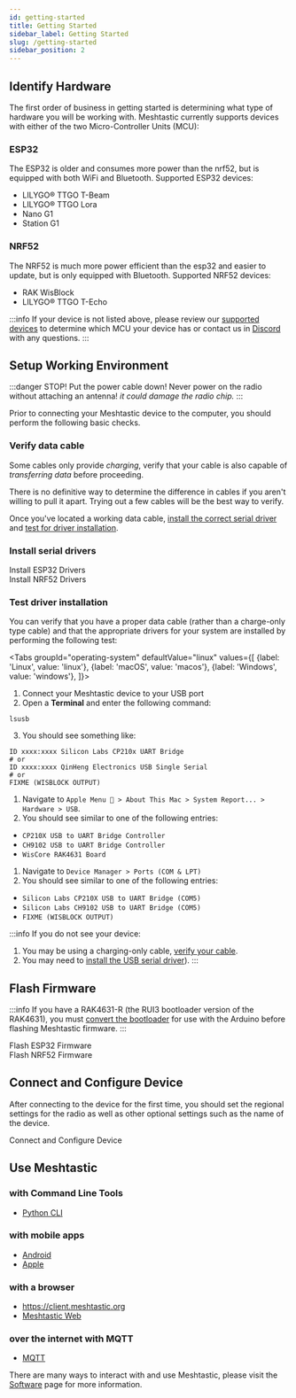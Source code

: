 ```yaml
---
id: getting-started
title: Getting Started
sidebar_label: Getting Started
slug: /getting-started
sidebar_position: 2
---
```



## Identify Hardware

The first order of business in getting started is determining what type of hardware you will be working with. Meshtastic currently supports devices with either of the two Micro-Controller Units (MCU):

### ESP32

The ESP32 is older and consumes more power than the nrf52, but is equipped with both WiFi and Bluetooth. Supported ESP32 devices:

- LILYGO® TTGO T-Beam
- LILYGO® TTGO Lora
- Nano G1
- Station G1

### NRF52

The NRF52 is much more power efficient than the esp32 and easier to update, but is only equipped with Bluetooth. Supported NRF52 devices:

- RAK WisBlock
- LILYGO® TTGO T-Echo

:::info
If your device is not listed above, please review our [supported devices](/docs/supported-hardware) to determine which MCU your device has or contact us in [Discord](https://discord.gg/ktMAKGBnBs) with any questions.
:::

## Setup Working Environment

:::danger STOP! Put the power cable down!
Never power on the radio without attaching an antenna! _it could damage the radio chip._
:::

Prior to connecting your Meshtastic device to the computer, you should perform the following basic checks.

### Verify data cable

Some cables only provide _charging_, verify that your cable is also capable of _transferring data_ before proceeding. 

There is no definitive way to determine the difference in cables if you aren't willing to pull it apart. Trying out a few cables will be the best way to verify.

Once you've located a working data cable, [install the correct serial driver](#install-serial-drivers) and [test for driver installation](#test-driver-installation).

### Install serial drivers

<div className="indexCtasBody">
 <div class="split left">
  <div class="centered">
  <Link target="_blank"
    className={'button button--outline  button--lg cta--button'}
    to={'/docs/getting-started/serial-drivers/esp32'}
  >
    Install ESP32 Drivers
  </Link>
  </div>
</div>

<div class="split right">
  <div class="centered">
  <Link target="_blank"
    className={'button button--outline  button--lg cta--button'}
    to={'/docs/getting-started/serial-drivers/nrf52'}
  >
    Install NRF52 Drivers
  </Link>
  </div>
</div> 
</div>

### Test driver installation

You can verify that you have a proper data cable (rather than a charge-only type cable) and that the appropriate drivers for your system are installed by performing the following test: 

<Tabs
groupId="operating-system"
defaultValue="linux"
values={[
{label: 'Linux', value: 'linux'},
{label: 'macOS', value: 'macos'},
{label: 'Windows', value: 'windows'},
]}>
<TabItem value="linux">

1. Connect your Meshtastic device to your USB port
2. Open a **Terminal** and enter the following command:

  ```shell
  lsusb
  ```
3. You should see something like: 

  ```shell
  ID xxxx:xxxx Silicon Labs CP210x UART Bridge
  # or
  ID xxxx:xxxx QinHeng Electronics USB Single Serial
  # or
  FIXME (WISBLOCK OUTPUT)
  ```

</TabItem>
<TabItem value="macos">

1. Navigate to `Apple Menu  > About This Mac > System Report... > Hardware > USB`. 
2. You should see similar to one of the following entries:
  - `CP210X USB to UART Bridge Controller`
  - `CH9102 USB to UART Bridge Controller`
  - `WisCore RAK4631 Board`

</TabItem>
<TabItem value="windows">

1. Navigate to `Device Manager > Ports (COM & LPT)`
2. You should see similar to one of the following entries:
  - `Silicon Labs CP210X USB to UART Bridge (COM5)`
  - `Silicon Labs CH9102 USB to UART Bridge (COM5)`
  - `FIXME (WISBLOCK OUTPUT)`

</TabItem>
</Tabs>

:::info
If you do not see your device:

1. You may be using a charging-only cable, [verify your cable](#verify-data-cable).
2. You may need to [install the USB serial driver](/docs/getting-started/serial-drivers)).
:::

## Flash Firmware

:::info
If you have a RAK4631-R (the RUI3 bootloader version of the RAK4631), you must [convert the bootloader](/docs/getting-started/flashing-firmware/nrf52/convert-rak4631r) for use with the Arduino before flashing Meshtastic firmware.
:::

<div className="indexCtasBody">
 <div class="split left">
  <div class="centered">
  <Link target="_blank"
    className={'button button--outline button--lg cta--button'}
    to={'/docs/getting-started/flashing-firmware/esp32/'}
  >
    Flash ESP32 Firmware
  </Link>
  </div>
</div>

<div class="split right">
  <div class="centered">
  <Link target="_blank"
    className={'button button--outline button--lg cta--button'}
    to={'/docs/getting-started/flashing-firmware/nrf52/'}
  >
    Flash NRF52 Firmware
  </Link>
  </div>
</div> 
</div>


## Connect and Configure Device

After connecting to the device for the first time, you should set the regional settings for the radio as well as other optional settings such as the name of the device.

<div className="indexCtasBody">
  <Link target="_blank"
    className={'button button--outline button--lg cta--button'}
    to={'/docs/getting-started/initial-config'}
  >
    Connect and Configure Device
  </Link>
</div>

## Use Meshtastic

### with Command Line Tools
  - [Python CLI](/docs/software/python/cli)

### with mobile apps
  - [Android](/docs/category/android-app)
  - [Apple](/docs/category/apple-apps)

### with a browser
  - https://client.meshtastic.org
  - [Meshtastic Web](/docs/software/web-client)

### over the internet with MQTT
  - [MQTT](/docs/software/mqtt/)

There are many ways to interact with and use Meshtastic, please visit the [Software](/docs/software) page for more information.